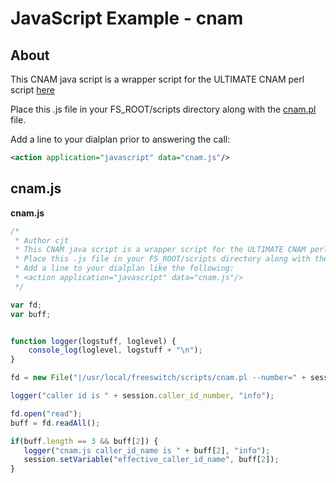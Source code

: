 
# JavaScript Example - cnam 

 

## About

This CNAM java script is a wrapper script for the ULTIMATE CNAM perl script [here](http://code.google.com/p/freepbx-utils/wiki/Introduction?tm=6)

Place this .js file in your FS\_ROOT/scripts directory along with the [cnam.pl](http://cnam.pl) file.

Add a line to your dialplan prior to answering the call:

```xml
<action application="javascript" data="cnam.js"/>
```

## cnam.js

**cnam.js**

```js
/*
 * Author cjt
 * This CNAM java script is a wrapper script for the ULTIMATE CNAM perl script (cnam.pl)
 * Place this .js file in your FS_ROOT/scripts directory along with the cnam.pl.
 * Add a line to your dialplan like the following:
 * <action application="javascript" data="cnam.js"/>
 */

var fd;
var buff;


function logger(logstuff, loglevel) {
    console_log(loglevel, logstuff + "\n");
}

fd = new File("|/usr/local/freeswitch/scripts/cnam.pl --number=" + session.caller_id_number)

logger("caller id is " + session.caller_id_number, "info");

fd.open("read");
buff = fd.readAll();

if(buff.length == 3 && buff[2]) {
   logger("cnam.js caller_id_name is " + buff[2], "info");
   session.setVariable("effective_caller_id_name", buff[2]);
}
```



